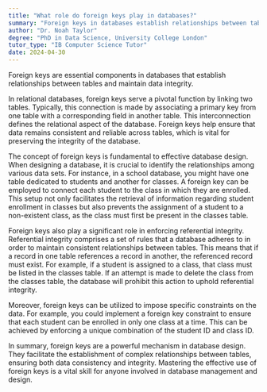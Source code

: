 ```yaml
---
title: "What role do foreign keys play in databases?"
summary: "Foreign keys in databases establish relationships between tables and ensure data integrity."
author: "Dr. Noah Taylor"
degree: "PhD in Data Science, University College London"
tutor_type: "IB Computer Science Tutor"
date: 2024-04-30
---
```


Foreign keys are essential components in databases that establish relationships between tables and maintain data integrity.

In relational databases, foreign keys serve a pivotal function by linking two tables. Typically, this connection is made by associating a primary key from one table with a corresponding field in another table. This interconnection defines the relational aspect of the database. Foreign keys help ensure that data remains consistent and reliable across tables, which is vital for preserving the integrity of the database.

The concept of foreign keys is fundamental to effective database design. When designing a database, it is crucial to identify the relationships among various data sets. For instance, in a school database, you might have one table dedicated to students and another for classes. A foreign key can be employed to connect each student to the class in which they are enrolled. This setup not only facilitates the retrieval of information regarding student enrollment in classes but also prevents the assignment of a student to a non-existent class, as the class must first be present in the classes table.

Foreign keys also play a significant role in enforcing referential integrity. Referential integrity comprises a set of rules that a database adheres to in order to maintain consistent relationships between tables. This means that if a record in one table references a record in another, the referenced record must exist. For example, if a student is assigned to a class, that class must be listed in the classes table. If an attempt is made to delete the class from the classes table, the database will prohibit this action to uphold referential integrity.

Moreover, foreign keys can be utilized to impose specific constraints on the data. For example, you could implement a foreign key constraint to ensure that each student can be enrolled in only one class at a time. This can be achieved by enforcing a unique combination of the student ID and class ID.

In summary, foreign keys are a powerful mechanism in database design. They facilitate the establishment of complex relationships between tables, ensuring both data consistency and integrity. Mastering the effective use of foreign keys is a vital skill for anyone involved in database management and design.
    